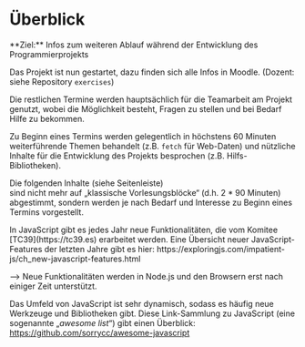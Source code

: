 
# Überblick

<Callout>  
  **Ziel:** Infos zum weiteren Ablauf während der Entwicklung des Programmierprojekts
</Callout>

Das Projekt ist nun gestartet, dazu finden sich
alle Infos in Moodle. (Dozent: siehe Repository
`exercises`)

Die restlichen Termine werden hauptsächlich für
die Teamarbeit am Projekt genutzt, wobei die 
Möglichkeit besteht, Fragen zu stellen und bei
Bedarf Hilfe zu bekommen. 

Zu Beginn eines Termins werden gelegentlich in
höchstens 60 Minuten weiterführende Themen 
behandelt (z.B. `fetch` für Web-Daten) 
und nützliche Inhalte für die Entwicklung des
Projekts besprochen (z.B. Hilfs-Bibliotheken).

Die folgenden Inhalte (siehe Seitenleiste)  
sind nicht mehr auf „klassische Vorlesungsblöcke“ 
(d.h. 2 * 90 Minuten) abgestimmt, sondern werden 
je nach Bedarf und Interesse zu Beginn eines 
Termins vorgestellt. 

<Callout type="info">
In JavaScript gibt es jedes Jahr neue 
Funktionalitäten, die vom Komitee 
[TC39](https://tc39.es) erarbeitet werden.
Eine Übersicht neuer JavaScript-Features
der letzten Jahre gibt es hier: 
https://exploringjs.com/impatient-js/ch_new-javascript-features.html

&xrarr; Neue Funktionalitäten werden in Node.js
und den Browsern erst nach einiger Zeit unterstützt.

Das Umfeld von JavaScript ist sehr dynamisch, 
sodass es häufig neue Werkzeuge und Bibliotheken
gibt. Diese Link-Sammlung zu JavaScript 
(eine sogenannte „_awesome list_“) gibt einen
Überblick: 
https://github.com/sorrycc/awesome-javascript
</Callout>





